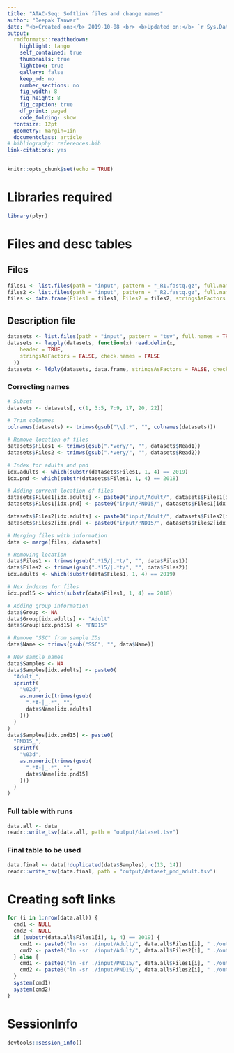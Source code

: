 ```yaml
---
title: "ATAC-Seq: Softlink files and change names"
author: "Deepak Tanwar"
date: "<b>Created on:</b> 2019-10-08 <br> <b>Updated on:</b> `r Sys.Date()`"
output:
  rmdformats::readthedown:
    highlight: tango
    self_contained: true
    thumbnails: true
    lightbox: true
    gallery: false
    keep_md: no
    number_sections: no
    fig_width: 8
    fig_height: 8
    fig_caption: true
    df_print: paged
    code_folding: show
  fontsize: 12pt
  geometry: margin=1in
  documentclass: article
# bibliography: references.bib
link-citations: yes
---
```


```r
knitr::opts_chunk$set(echo = TRUE)
```

# Libraries required
```r
library(plyr)
```

# Files and desc tables

## Files
```r
files1 <- list.files(path = "input", pattern = "_R1.fastq.gz", full.names = TRUE, recursive = TRUE)
files2 <- list.files(path = "input", pattern = "_R2.fastq.gz", full.names = TRUE, recursive = TRUE)
files <- data.frame(Files1 = files1, Files2 = files2, stringsAsFactors = F)
```

## Description file
```r
datasets <- list.files(path = "input", pattern = "tsv", full.names = TRUE, recursive = TRUE)
datasets <- lapply(datasets, function(x) read.delim(x,
    header = TRUE,
    stringsAsFactors = FALSE, check.names = FALSE
  ))
datasets <- ldply(datasets, data.frame, stringsAsFactors = FALSE, check.names = FALSE)
```

### Correcting names
```r
# Subset
datasets <- datasets[, c(1, 3:5, 7:9, 17, 20, 22)]

# Trim colnames
colnames(datasets) <- trimws(gsub("\\[.*", "", colnames(datasets)))

# Remove location of files
datasets$Files1 <- trimws(gsub(".*very/", "", datasets$Read1))
datasets$Files2 <- trimws(gsub(".*very/", "", datasets$Read2))

# Index for adults and pnd
idx.adults <- which(substr(datasets$Files1, 1, 4) == 2019)
idx.pnd <- which(substr(datasets$Files1, 1, 4) == 2018)

# Adding current location of files
datasets$Files1[idx.adults] <- paste0("input/Adult/", datasets$Files1[idx.adults])
datasets$Files1[idx.pnd] <- paste0("input/PND15/", datasets$Files1[idx.pnd])

datasets$Files2[idx.adults] <- paste0("input/Adult/", datasets$Files2[idx.adults])
datasets$Files2[idx.pnd] <- paste0("input/PND15/", datasets$Files2[idx.pnd])

# Merging files with information
data <- merge(files, datasets)

# Removing location
data$Files1 <- trimws(gsub(".*15/|.*t/", "", data$Files1))
data$Files2 <- trimws(gsub(".*15/|.*t/", "", data$Files2))
idx.adults <- which(substr(data$Files1, 1, 4) == 2019)

# Nex indexes for files
idx.pnd15 <- which(substr(data$Files1, 1, 4) == 2018)

# Adding group information
data$Group <- NA
data$Group[idx.adults] <- "Adult"
data$Group[idx.pnd15] <- "PND15"

# Remove "SSC" from sample IDs
data$Name <- trimws(gsub("SSC", "", data$Name))

# New sample names
data$Samples <- NA
data$Samples[idx.adults] <- paste0(
  "Adult_",
  sprintf(
    "%02d",
    as.numeric(trimws(gsub(
      ".*A-|_.*", "",
      data$Name[idx.adults]
    )))
  )
)
data$Samples[idx.pnd15] <- paste0(
  "PND15_",
  sprintf(
    "%03d",
    as.numeric(trimws(gsub(
      ".*A-|_.*", "",
      data$Name[idx.pnd15]
    )))
  )
)
```

### Full table with runs
```r
data.all <- data
readr::write_tsv(data.all, path = "output/dataset.tsv")
```

### Final table to be used
```r
data.final <- data[!duplicated(data$Samples), c(13, 14)]
readr::write_tsv(data.final, path = "output/dataset_pnd_adult.tsv")
```

# Creating soft links
```r
for (i in 1:nrow(data.all)) {
  cmd1 <- NULL
  cmd2 <- NULL
  if (substr(data.all$Files1[i], 1, 4) == 2019) {
    cmd1 <- paste0("ln -sr ./input/Adult/", data.all$Files1[i], " ./output/", data.all$Samples[i], "_R1.fq.gz")
    cmd2 <- paste0("ln -sr ./input/Adult/", data.all$Files2[i], " ./output/", data.all$Samples[i], "_R2.fq.gz")
  } else {
    cmd1 <- paste0("ln -sr ./input/PND15/", data.all$Files1[i], " ./output/", data.all$Samples[i], "_R1.fq.gz")
    cmd2 <- paste0("ln -sr ./input/PND15/", data.all$Files2[i], " ./output/", data.all$Samples[i], "_R2.fq.gz")
  }
  system(cmd1)
  system(cmd2)
}
```


# SessionInfo
```r
devtools::session_info()
```
